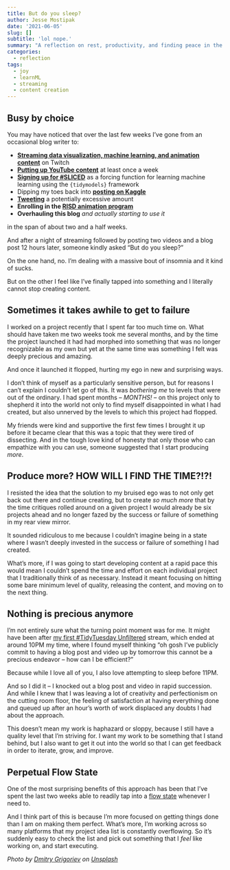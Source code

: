```yaml
---
title: But do you sleep?
author: Jesse Mostipak
date: '2021-06-05'
slug: []
subtitle: 'lol nope.'
summary: "A reflection on rest, productivity, and finding peace in the absence perfection."
categories:
  - reflection
tags:
  - joy
  - learnML
  - streaming
  - content creation
---
```

## Busy by choice

You may have noticed that over the last few weeks I've gone from an occasional blog writer to: 

* **[Streaming data visualization, machine learning, and animation content](https://www.twitch.tv/kierisi)** on Twitch
* **[Putting up YouTube content](https://www.youtube.com/user/jmaegan81)** at least once a week
* **[Signing up for #SLICED](https://www.notion.so/SLICED-Show-c7bd26356e3a42279e2dfbafb0480073)** as a forcing function for learning machine learning using the `{tidymodels}` framework
* Dipping my toes back into **[posting on Kaggle](https://www.kaggle.com/jessemostipak/getting-started-with-tidymodels-and-xgboost)**
* **[Tweeting](http://twitter.com/kierisi)** a potentially excessive amount
* **Enrolling in the [RISD animation program](https://cereg.risd.edu/public/category/courseCategoryCertificateProfile.do?method=load&certificateId=2064527)** 
* **Overhauling this blog** _and actually starting to use it_

in the span of about two and a half weeks.

And after a night of streaming followed by posting two videos and a blog post 12 hours later, someone kindly asked "But do you sleep?"

On the one hand, no. 
I'm dealing with a massive bout of insomnia and it kind of sucks. 

But on the other I feel like I've finally tapped into something and I literally cannot stop creating content.

## Sometimes it takes awhile to get to failure

I worked on a project recently that I spent far too much time on. 
What should have taken me two weeks took me several months, and by the time the project launched it had had morphed into something that was no longer recognizable as my own but yet at the same time was something I felt was deeply precious and amazing. 

And once it launched it flopped, hurting my ego in new and surprising ways. 

I don't think of myself as a particularly sensitive person, but for reasons I can't explain I couldn't let go of this.
It was _bothering me_ to levels that were out of the ordinary.
I had spent months -- _MONTHS!_ -- on this project only to shepherd it into the world not only to find myself disappointed in what I had created, but also unnerved by the levels to which this project had flopped. 

My friends were kind and supportive the first few times I brought it up before it became clear that this was a topic that they were tired of dissecting. 
And in the tough love kind of honesty that only those who can empathize with you can use, someone suggested that I start producing _more_. 

## Produce more? HOW WILL I FIND THE TIME?!?!

I resisted the idea that the solution to my bruised ego was to not only get back out there and continue creating, but to create _so much more_ that by the time critiques rolled around on a given project I would already be six projects ahead and no longer fazed by the success or failure of something in my rear view mirror.

It sounded ridiculous to me because I couldn't imagine being in a state where I wasn't deeply invested in the success or failure of something I had created.

What's more, if I was going to start developing content at a rapid pace this would mean I couldn't spend the time and effort on each individual project that I traditionally think of as necessary.
Instead it meant focusing on hitting some bare minimum level of quality, releasing the content, and moving on to the next thing.

## Nothing is precious anymore

I'm not entirely sure what the turning point moment was for me. 
It might have been after [my first #TidyTuesday Unfiltered](https://www.twitch.tv/videos/1034279289) stream, which ended at around 10PM my time, where I found myself thinking "oh gosh I've publicly commit to having a blog post and video up by tomorrow this cannot be a precious endeavor -- how can I be efficient?"

Because while I love all of you, I also love attempting to sleep before 11PM.  

And so I did it -- I knocked out a blog post and video in rapid succession.
And while I knew that I was leaving a lot of creativity and perfectionism on the cutting room floor, the feeling of satisfaction at having everything done and queued up after an hour's worth of work displaced any doubts I had about the approach.

This doesn't mean my work is haphazard or sloppy, because I still have a quality level that I'm striving for. 
I want my work to be something that I stand behind, but I also want to get it out into the world so that I can get feedback in order to iterate, grow, and improve.  

## Perpetual Flow State

One of the most surprising benefits of this approach has been that I've spent the last two weeks able to readily tap into a [flow state](https://en.wikipedia.org/wiki/Flow_(psychology)) whenever I need to. 

And I think part of this is because I'm more focused on getting things done than I am on making them perfect. 
What's more, I'm working across so many platforms that my project idea list is constantly overflowing. 
So it's suddenly easy to check the list and pick out something that I _feel_ like working on, and start executing. 


_Photo by <a href="https://unsplash.com/@at8eqeq3?utm_source=unsplash&utm_medium=referral&utm_content=creditCopyText">Dmitry Grigoriev</a> on <a href="https://unsplash.com/s/photos/bee?utm_source=unsplash&utm_medium=referral&utm_content=creditCopyText">Unsplash</a>_
